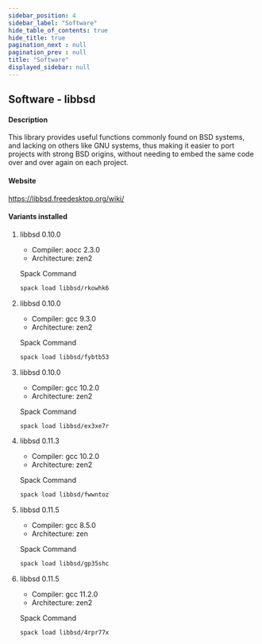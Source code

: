 ```yaml
---
sidebar_position: 4
sidebar_label: "Software"
hide_table_of_contents: true
hide_title: true
pagination_next : null
pagination_prev : null
title: "Software"
displayed_sidebar: null
---
```


## Software - libbsd


#### Description
This library provides useful functions commonly found on BSD systems, and lacking on others like GNU systems, thus making it easier to port projects with strong BSD origins, without needing to embed the same code over and over again on each project.

#### Website
https://libbsd.freedesktop.org/wiki/

#### Variants installed

1. libbsd 0.10.0

    - Compiler: aocc 2.3.0
    - Architecture: zen2

    Spack Command
    ```bash
    spack load libbsd/rkowhk6
    ```

2. libbsd 0.10.0

    - Compiler: gcc 9.3.0
    - Architecture: zen2

    Spack Command
    ```bash
    spack load libbsd/fybtb53
    ```

3. libbsd 0.10.0

    - Compiler: gcc 10.2.0
    - Architecture: zen2

    Spack Command
    ```bash
    spack load libbsd/ex3xe7r
    ```

4. libbsd 0.11.3

    - Compiler: gcc 10.2.0
    - Architecture: zen2

    Spack Command
    ```bash
    spack load libbsd/fwwntoz
    ```

5. libbsd 0.11.5

    - Compiler: gcc 8.5.0
    - Architecture: zen

    Spack Command
    ```bash
    spack load libbsd/gp35shc
    ```

6. libbsd 0.11.5

    - Compiler: gcc 11.2.0
    - Architecture: zen2

    Spack Command
    ```bash
    spack load libbsd/4rpr77x
    ```

